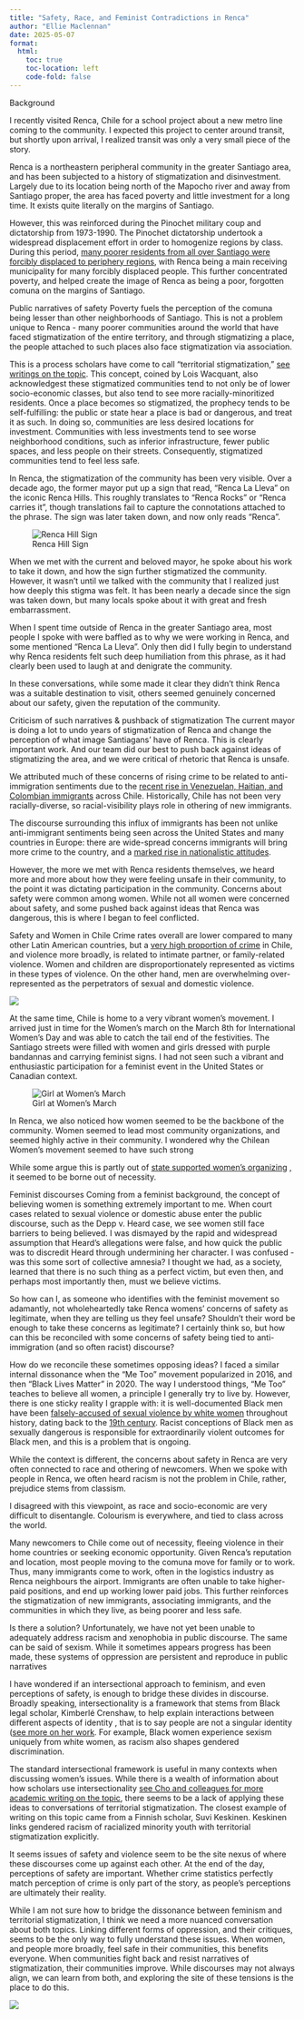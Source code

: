 ```yaml
---
title: "Safety, Race, and Feminist Contradictions in Renca"
author: "Ellie Maclennan"
date: 2025-05-07
format:
  html:
    toc: true
    toc-location: left
    code-fold: false
---
```


Background

I recently visited Renca, Chile for a school project about a new metro line coming to the community. I expected this project to center around transit, but shortly upon arrival, I realized transit was only a very small piece of the story.

Renca is a northeastern peripheral community in the greater Santiago area, and has been subjected to a history of stigmatization and disinvestment. Largely due to its location being north of the Mapocho river and away from Santiago proper, the area has faced poverty and little investment for a long time. It exists quite literally on the margins of Santiago.

However, this was reinforced during the Pinochet military coup and dictatorship from 1973-1990. The Pinochet dictatorship undertook a widespread displacement effort in order to homogenize regions by class. During this period, [many poorer residents from all over Santiago were forcibly displaced to periphery regions](https://fernandara.github.io/wp_website/housing_dictatorship_sept2024.pdf), with Renca being a main receiving municipality for many forcibly displaced people. This further concentrated poverty, and helped create the image of Renca as being a poor, forgotten comuna on the margins of Santiago.

Public narratives of safety Poverty fuels the perception of the comuna being lesser than other neighborhoods of Santiago. This is not a problem unique to Renca - many poorer communities around the world that have faced stigmatization of the entire territory, and through stigmatizing a place, the people attached to such places also face stigmatization via association.

This is a process scholars have come to call “territorial stigmatization,” [see writings on the topic](https://journals.sagepub.com/doi/abs/10.1068/a4606ge). This concept, coined by Lois Wacquant, also acknowledgest these stigmatized communities tend to not only be of lower socio-economic classes, but also tend to see more racially-minoritized residents. Once a place becomes so stigmatized, the prophecy tends to be self-fulfilling: the public or state hear a place is bad or dangerous, and treat it as such. In doing so, communities are less desired locations for investment. Communities with less investments tend to see worse neighborhood conditions, such as inferior infrastructure, fewer public spaces, and less people on their streets. Consequently, stigmatized communities tend to feel less safe.

In Renca, the stigmatization of the community has been very visible. Over a decade ago, the former mayor put up a sign that read, “Renca La Lleva” on the iconic Renca Hills. This roughly translates to “Renca Rocks” or “Renca carries it”, though translations fail to capture the connotations attached to the phrase. The sign was later taken down, and now only reads “Renca”.

![Renca Hill Sign](RencaMedia/rencaLaLleva.jpg)

When we met with the current and beloved mayor, he spoke about his work to take it down, and how the sign further stigmatized the community. However, it wasn’t until we talked with the community that I realized just how deeply this stigma was felt. It has been nearly a decade since the sign was taken down, but many locals spoke about it with great and fresh embarrassment.

When I spent time outside of Renca in the greater Santiago area, most people I spoke with were baffled as to why we were working in Renca, and some mentioned “Renca La Lleva”. Only then did I fully begin to understand why Renca residents felt such deep humiliation from this phrase, as it had clearly been used to laugh at and denigrate the community.

In these conversations, while some made it clear they didn’t think Renca was a suitable destination to visit, others seemed genuinely concerned about our safety, given the reputation of the community.

Criticism of such narratives & pushback of stigmatization The current mayor is doing a lot to undo years of stigmatization of Renca and change the perception of what image Santiagans’ have of Renca. This is clearly important work. And our team did our best to push back against ideas of stigmatizing the area, and we were critical of rhetoric that Renca is unsafe.

We attributed much of these concerns of rising crime to be related to anti-immigration sentiments due to the [recent rise in Venezuelan, Haitian, and Colombian immigrants](https://mixedmigration.org/chiles-response-to-migration/) across Chile. Historically, Chile has not been very racially-diverse, so racial-visibility plays role in othering of new immigrants.

The discourse surrounding this influx of immigrants has been not unlike anti-immigrant sentiments being seen across the United States and many countries in Europe: there are wide-spread concerns immigrants will bring more crime to the country, and a [marked rise in nationalistic attitudes](https://www.giancarlovisconti.com/pdfs/Visconti%20and%20Vega-Mendez.2024.Nationalism.pdf).

However, the more we met with Renca residents themselves, we heard more and more about how they were feeling unsafe in their community, to the point it was dictating participation in the community. Concerns about safety were common among women. While not all women were concerned about safety, and some pushed back against ideas that Renca was dangerous, this is where I began to feel conflicted.

Safety and Women in Chile Crime rates overall are lower compared to many other Latin American countries, but a [very high proportion of crime](https://www.unodc.org/documents/data-and-analysis/gsh/2023/GSH_2023_LAC_web.pdf) in Chile, and violence more broadly, is related to intimate partner, or family-related violence. Women and children are disproportionately represented as victims in these types of violence. On the other hand, men are overwhelming over-represented as the perpetrators of sexual and domestic violence.

![](images/crimeTypes.jpg)

At the same time, Chile is home to a very vibrant women’s movement. I arrived just in time for the Women’s march on the March 8th for International Women’s Day and was able to catch the tail end of the festivities. The Santiago streets were filled with women and girls dressed with purple bandannas and carrying feminist signs. I had not seen such a vibrant and enthusiastic participation for a feminist event in the United States or Canadian context.

![Girl at Women’s March](RencaMedia/girlWomensMarch.png)

In Renca, we also noticed how women seemed to be the backbone of the community. Women seemed to lead most community organizations, and seemed highly active in their community. I wondered why the Chilean Women’s movement seemed to have such strong

While some argue this is partly out of [state supported women’s organizing](https://www.cambridge.org/core/journals/latin-american-research-review/article/state-feminism-and-womens-movements-the-impact-of-chiles-servicio-nacional-de-la-mujer-on-womens-activism/7BD565362A15C3A3E22E4925D76CE3DA) , it seemed to be borne out of necessity.

Feminist discourses Coming from a feminist background, the concept of believing women is something extremely important to me. When court cases related to sexual violence or domestic abuse enter the public discourse, such as the Depp v. Heard case, we see women still face barriers to being believed. I was dismayed by the rapid and widespread assumption that Heard’s allegations were false, and how quick the public was to discredit Heard through undermining her character. I was confused - was this some sort of collective amnesia? I thought we had, as a society, learned that there is no such thing as a perfect victim, but even then, and perhaps most importantly then, must we believe victims.

So how can I, as someone who identifies with the feminist movement so adamantly, not wholeheartedly take Renca womens’ concerns of safety as legitimate, when they are telling us they feel unsafe? Shouldn’t their word be enough to take these concerns as legitimate? I certainly think so, but how can this be reconciled with some concerns of safety being tied to anti-immigration (and so often racist) discourse?

How do we reconcile these sometimes opposing ideas? I faced a similar internal dissonance when the “Me Too” movement popularized in 2016, and then “Black Lives Matter” in 2020. The way I understood things, “Me Too” teaches to believe all women, a principle I generally try to live by. However, there is one sticky reality I grapple with: it is well-documented Black men have been [falsely-accused of sexual violence by white women](https://journals.sagepub.com/doi/abs/10.1177/0021934706296025?casa_token=3FH3qRK9n_AAAAAA:G3ke71TeITrbH2ImRzoNn8d_IpGl6Y1W_fe4PP3ALflZoBE3jmvJXBTubR-Var7GMB5n_gliL8ESNA) throughout history, dating back to the [19th century](https://archive.org/details/whitewomenblackm0000hode). Racist conceptions of Black men as sexually dangerous is responsible for extraordinarily violent outcomes for Black men, and this is a problem that is ongoing.

While the context is different, the concerns about safety in Renca are very often connected to race and othering of newcomers. When we spoke with people in Renca, we often heard racism is not the problem in Chile, rather, prejudice stems from classism.

I disagreed with this viewpoint, as race and socio-economic are very difficult to disentangle. Colourism is everywhere, and tied to class across the world.

Many newcomers to Chile come out of necessity, fleeing violence in their home countries or seeking economic opportunity. Given Renca’s reputation and location, most people moving to the comuna move for family or to work. Thus, many immigrants come to work, often in the logistics industry as Renca neighbours the airport. Immigrants are often unable to take higher-paid positions, and end up working lower paid jobs. This further reinforces the stigmatization of new immigrants, associating immigrants, and the communities in which they live, as being poorer and less safe.

Is there a solution? Unfortunately, we have not yet been unable to adequately address racism and xenophobia in public discourse. The same can be said of sexism. While it sometimes appears progress has been made, these systems of oppression are persistent and reproduce in public narratives

I have wondered if an intersectional approach to feminism, and even perceptions of safety, is enough to bridge these divides in discourse. Broadly speaking, intersectionality is a framework that stems from Black legal scholar, Kimberlé Crenshaw, to help explain interactions between different aspects of identity , that is to say people are not a singular identity ([see more on her work](https://www.taylorfrancis.com/chapters/edit/10.4324/9780203060902-6/mapping-margins-intersectionality-identity-politics-violence-women-color-kimberl%C3%A9-williams-crenshaw). For example, Black women experience sexism uniquely from white women, as racism also shapes gendered discrimination.

The standard intersectional framework is useful in many contexts when discussing women’s issues. While there is a wealth of information about how scholars use intersectionality [see Cho and colleagues for more academic writing on the topic](https://www.journals.uchicago.edu/doi/full/10.1086/669608), there seems to be a lack of applying these ideas to conversations of territorial stigmatization. The closest example of writing on this topic came from a Finnish scholar, Suvi Keskinen. Keskinen links gendered racism of racialized minority youth with territorial stigmatization explicitly.

It seems issues of safety and violence seem to be the site nexus of where these discourses come up against each other. At the end of the day, perceptions of safety are important. Whether crime statistics perfectly match perception of crime is only part of the story, as people's perceptions are ultimately their reality.

While I am not sure how to bridge the dissonance between feminism and territorial stigmatization, I think we need a more nuanced conversation about both topics. Linking different forms of oppression, and their critiques, seems to be the only way to fully understand these issues. When women, and people more broadly, feel safe in their communities, this benefits everyone. When communities fight back and resist narratives of stigmatization, their communities improve. While discourses may not always align, we can learn from both, and exploring the site of these tensions is the place to do this. 

![](RencaMedia/rencaWomen.jpg)
